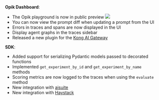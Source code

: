 **Opik Dashboard**:

- The Opik playground is now in public preview
  <Frame>
    <img src="/img/changelog/2024-12-16/playground.png" />
  </Frame>
- You can now view the prompt diff when updating a prompt from the UI
- Errors in traces and spans are now displayed in the UI
- Display agent graphs in the traces sidebar
- Released a new plugin for the [Kong AI Gateway](/docs/production/gateway)

**SDK**:

- Added support for serializing Pydantic models passed to decorated functions
- Implemented `get_experiment_by_id` and `get_experiment_by_name` methods
- Scoring metrics are now logged to the traces when using the `evaluate` method
- New integration with [aisuite](/docs/tracing/integrations/aisuite)
- New integration with [Haystack](/docs/tracing/integrations/haystack)
